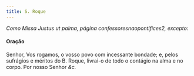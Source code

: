 ```yaml
---
title: S. Roque
---
```


<em>Como Missa Justus ut palma, página confessoresnaopontifices2, excepto:</em>

<h4 class="text-center">Oração</h4>
<div class="container-fluid">
  <div class="row">
    <div class="col-6 dropcaps text-justify"></div>
    <div class="col-6 dropcaps text-justify">
      Senhor, Vos rogamos, o vosso povo com incessante bondade; e, pelos
      sufrágios e méritos do B. Roque, livrai-o de todo o contágio na alma e no
      corpo. Por nosso Senhor <em>&c.</em>
    </div>
  </div>
</div>

